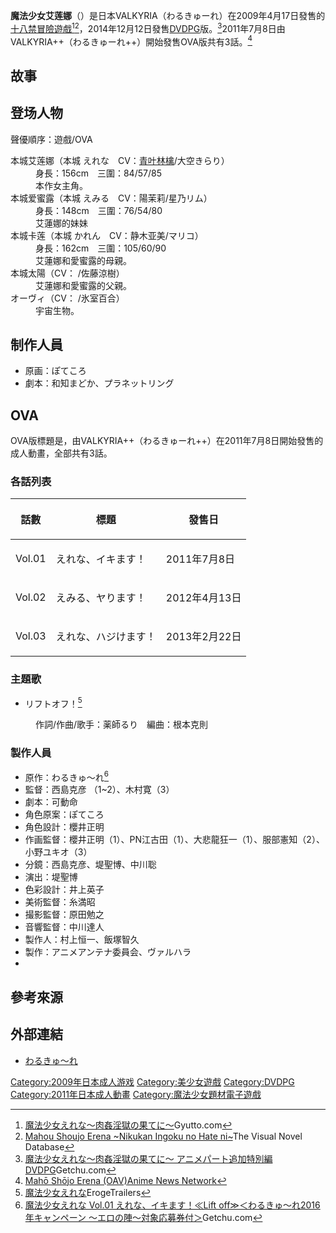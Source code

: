 {{Infobox animanga/Headerofja
|title= 魔法少女艾蓮娜
|image= 
|size= 
|caption= 
|japanese= 魔法少女えれな～肉姦淫獄の果てに～
|english= 
|kana= まほうしょうじょえれな
|romaji= Mahou Shoujo Erena ~Nikukan Ingoku no Hate ni~
|genre= 科幻、凌辱
}}
{{Infobox animanga/name
|formal= 
|common= 魔法少女艾蓮娜、魔法少女艾麗娜
}}
{{Infobox animanga/Game
|標題=
|類型=[[冒險遊戲|冒險遊戲]]
|使用平台=Windows 98SE/Me/2000/XP/Vista<br>DVD播放機
|遊戲引擎=
|開發團隊=わるきゅ〜れ
|代理商=わるきゅ〜れ
|製作人=
|監製=
|腳本=和知まどか、プラネットリング
|人物設定=ぽてころ
|音樂=
|遊戲人數=1
|發售日=2009年4月17日（PC DL版）<br>2009年4月24日（PC 盒裝版）<br>2014年12月12日（[[DVDPG|DVDPG]]）
|對象年齡=18禁
|結局數=
}}
{{Infobox animanga/OVA
|ONA= 
|標題= 
|原案= 
|原作= わるきゅ～れ
|總導演= 
|導演= 西島克彦、木村寛
|系列構成= 
|劇本= 可動命
|人物原案= ぽてころ
|人物設定= 櫻井正明
|機械設定= 
|音樂= 
|音樂製作= 
|動畫製作= 
|製作= スタジオ・ファンタジア
|書籍= 
|出版商= 
|代理發行= わるきゅ～れ＋＋
|其他代理發行=
|網路= 
|發售日= 2011年7月8日－2013年2月22日
|開始= 
|結束= 
|話數= 3
|其他= 成人動畫
|版權= 
}}
{{Infobox animanga/Footerofja}}
'''魔法少女艾莲娜'''（{{lang|ja|魔法少女えれな～肉姦淫獄の果てに～}}）是日本VALKYRIA（わるきゅーれ）在2009年4月17日發售的[[十八禁|十八禁]][[冒險遊戲|冒險遊戲]]<ref>[http://gyutto.com/i/item16542?select_uaflag=1 魔法少女えれな～肉姦淫獄の果てに～]Gyutto.com{{ja}}</ref><ref>[https://vndb.org/v5066 Mahou Shoujo Erena ~Nikukan Ingoku no Hate ni~]The Visual Novel Database{{en}}</ref>，2014年12月12日發售[[DVDPG|DVDPG]]版。<ref>[http://www.getchu.com/soft.phtml?id=831800 魔法少女えれな～肉姦淫獄の果てに～ アニメパート追加特別編 DVDPG]Getchu.com{{ja}}</ref>2011年7月8日由VALKYRIA++（わるきゅーれ++）開始發售OVA版共有3話。<ref>[http://www.animenewsnetwork.com/encyclopedia/anime.php?id=13020 Mahō Shōjo Erena (OAV)][[Anime_News_Network|Anime News Network]]{{en}}</ref>

==故事==

==登场人物==
聲優順序：遊戲/OVA
;本城艾莲娜（本城 えれな　CV：[[青叶林檎|青叶林檎]]/大空きらり）
:身長：156cm　三圍：84/57/85
:本作女主角。
;本城爱蜜露（本城 えみる　CV：陽茉莉/星乃リム）
:身長：148cm　三圍：76/54/80
:艾蓮娜的妹妹
;本城卡莲（本城 かれん　CV：静木亚美/マリコ）
:身長：162cm　三圍：105/60/90
:艾蓮娜和愛蜜露的母親。
;本城太陽（CV： /佐藤涼樹）
:艾蓮娜和愛蜜露的父親。
;オーヴィ（CV： /氷室百合）
:宇宙生物。

==制作人員==
*原画：ぽてころ
*劇本：和知まどか、プラネットリング

==OVA==
OVA版標題是'''{{lang|ja|魔法少女えれな}}'''，由VALKYRIA++（わるきゅーれ++）在2011年7月8日開始發售的成人動畫，全部共有3話。

===各話列表===
{| class="wikitable"
|-
! 話數 !! 標題 !! 發售日
|-
| Vol.01 || えれな、イキます！ || 2011年7月8日
|-
| Vol.02 || えみる、ヤります！ || 2012年4月13日
|-
| Vol.03 || えれな、ハジけます！ || 2013年2月22日
|}

===主題歌===
*リフトオフ！<ref>[http://erogetrailers.com/soft/13437 魔法少女えれな]ErogeTrailers{{ja}}</ref>
:作詞/作曲/歌手：薬師るり　編曲：根本克則

===製作人員===
*原作：わるきゅ～れ<ref>[http://www.getchu.com/soft.phtml?id=711279 魔法少女えれな Vol.01 えれな、イキます！≪Lift off≫＜わるきゅ～れ2016年キャンペーン ～エロの陣～対象応募券付＞]Getchu.com{{ja}}</ref>
*監督：西島克彦 （1~2）、木村寛（3）
*劇本：可動命
*角色原案：ぽてころ
*角色設計：櫻井正明
*作画監督：櫻井正明（1）、PN江古田（1）、大悲龍狂一（1）、服部憲知（2）、小野ユキオ（3）
*分鏡：西島克彦、堤聖博、中川聡
*演出：堤聖博
*色彩設計：井上英子
*美術監督：糸満昭
*撮影監督：原田勉之
*音響監督：中川達人
*製作人：村上恒一、飯塚智久
*製作：アニメアンテナ委員会、ヴァルハラ
*{{lang|ja|制作：スタジオ・ファンタジア}}

==參考來源==
<references />

==外部連結==
*[http://www.ordin-soft.com/ わるきゅ〜れ]{{ja}}

{{木村寬執導作品}}

{{DEFAULTSORT:Mahou Shoujo Erena ~Nikukan Ingoku no Hate ni~}}
[[Category:2009年日本成人游戏|Category:2009年日本成人游戏]]
[[Category:美少女遊戲|Category:美少女遊戲]]
[[Category:DVDPG|Category:DVDPG]]
[[Category:2011年日本成人動畫|Category:2011年日本成人動畫]]
[[Category:魔法少女題材電子遊戲|Category:魔法少女題材電子遊戲]]